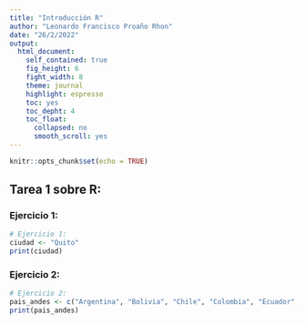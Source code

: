 ```yaml
---
title: "Introducción R"
author: "Leonardo Francisco Proaño Rhon"
date: "26/2/2022"
output: 
  html_document:
    self_contained: true
    fig_height: 6
    fight_width: 8
    theme: journal
    highlight: espresso
    toc: yes
    toc_depht: 4
    toc_float:
      collapsed: no
      smooth_scroll: yes
---
```

    
```r
knitr::opts_chunk$set(echo = TRUE)
```

## Tarea 1 sobre R:
### Ejercicio 1:

```r
# Ejercicio 1:
ciudad <- "Quito"
print(ciudad)
```

### Ejercicio 2:

```r
# Ejercicio 2:
pais_andes <- c("Argentina", "Bolivia", "Chile", "Colombia", "Ecuador", "Perú", "Venezuela")
print(pais_andes)
```